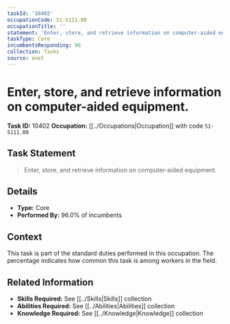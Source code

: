 ```yaml
---
taskId: '10402'
occupationCode: 51-5111.00
occupationTitle: ''
statement: 'Enter, store, and retrieve information on computer-aided equipment.'
taskType: Core
incumbentsResponding: 96
collection: Tasks
source: onet
---
```

# Enter, store, and retrieve information on computer-aided equipment.

**Task ID:** 10402
**Occupation:** [[../Occupations|Occupation]] with code `51-5111.00`

## Task Statement

> Enter, store, and retrieve information on computer-aided equipment.

## Details

- **Type:** Core
- **Performed By:** 96.0% of incumbents

## Context

This task is part of the standard duties performed in this occupation. The percentage indicates how common this task is among workers in the field.

## Related Information

- **Skills Required:** See [[../Skills|Skills]] collection
- **Abilities Required:** See [[../Abilities|Abilities]] collection
- **Knowledge Required:** See [[../Knowledge|Knowledge]] collection
